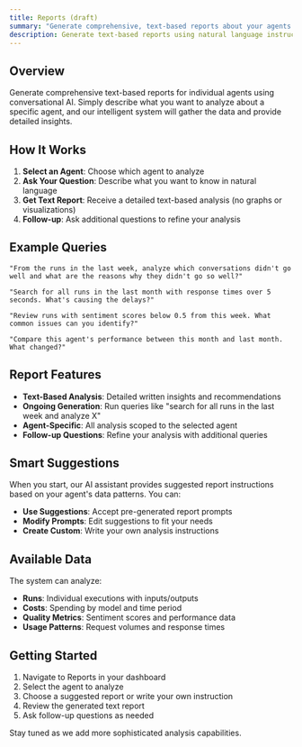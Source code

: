 ```yaml
---
title: Reports (draft)
summary: "Generate comprehensive, text-based reports about your agents using natural language. This guide explains how to ask questions and get detailed analyses of your agent's performance."
description: Generate text-based reports using natural language instructions.
---
```


## Overview

Generate comprehensive text-based reports for individual agents using conversational AI. Simply describe what you want to analyze about a specific agent, and our intelligent system will gather the data and provide detailed insights.

## How It Works

1. **Select an Agent**: Choose which agent to analyze
2. **Ask Your Question**: Describe what you want to know in natural language
3. **Get Text Report**: Receive a detailed text-based analysis (no graphs or visualizations)
4. **Follow-up**: Ask additional questions to refine your analysis

## Example Queries

```
"From the runs in the last week, analyze which conversations didn't go well and what are the reasons why they didn't go so well?"
```

```
"Search for all runs in the last month with response times over 5 seconds. What's causing the delays?"
```

```
"Review runs with sentiment scores below 0.5 from this week. What common issues can you identify?"
```

```
"Compare this agent's performance between this month and last month. What changed?"
```

## Report Features

- **Text-Based Analysis**: Detailed written insights and recommendations
- **Ongoing Generation**: Run queries like "search for all runs in the last week and analyze X"
- **Agent-Specific**: All analysis scoped to the selected agent
- **Follow-up Questions**: Refine your analysis with additional queries

## Smart Suggestions

When you start, our AI assistant provides suggested report instructions based on your agent's data patterns. You can:
- **Use Suggestions**: Accept pre-generated report prompts
- **Modify Prompts**: Edit suggestions to fit your needs
- **Create Custom**: Write your own analysis instructions

## Available Data

The system can analyze:
- **Runs**: Individual executions with inputs/outputs
- **Costs**: Spending by model and time period  
- **Quality Metrics**: Sentiment scores and performance data
- **Usage Patterns**: Request volumes and response times

## Getting Started

1. Navigate to Reports in your dashboard
2. Select the agent to analyze
3. Choose a suggested report or write your own instruction
4. Review the generated text report
5. Ask follow-up questions as needed

Stay tuned as we add more sophisticated analysis capabilities. 